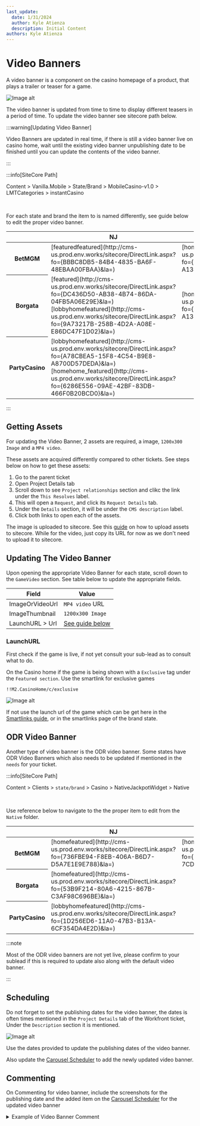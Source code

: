 ```yaml
---
last_update:
  date: 1/31/2024
  author: Kyle Atienza
  description: Initial Content
authors: Kyle Atienza
---
```



# Video Banners

A video banner is a component on the casino homepage of a product, that plays a trailer or teaser for a game.

<img className="my-3" src={sample} alt="Image alt" />

The video banner is updated from time to time to display different teasers in a period of time. To update the video banner see sitecore path below.

:::warning[Updating Video Banner]

Video Banners are updated in real time, if there is still a video banner live on casino home, wait until the existing video banner unpublishing date to be finished until you can update the contents of the video banner.

:::

:::info[SiteCore Path]

Content > Vanilla.Mobile > State/Brand > MobileCasino-v1.0 > LMTCategories > instantCasino

<br/>

For each state and brand the item to is named differently, see guide below to edit the proper video banner.

<div className="mt-3" />

<table>
  <thead>
    <tr>
      <th></th>
      <th>NJ</th>
      <th>PA</th>
      <th>MI</th>
      <th>WV</th>
      <th>ON</th>
    </tr>
  </thead>
  <tbody>
    <tr>
      <th>BetMGM</th>
      <td>[featuredfeatured](http://cms-us.prod.env.works/sitecore/DirectLink.aspx?fo={BBBC8DB5-84B4-4835-BA6F-48EBAA00FBAA}&la=)</td>
      <td>[homefeatured](http://cms-us.prod.env.works/sitecore/DirectLink.aspx?fo={F69608C4-B4DD-4725-B670-A134D5F42051}&la=)</td>
      <td>[lobbyhomefeatured](http://cms-us.prod.env.works/sitecore/DirectLink.aspx?fo={BA9FC78E-2B1B-43FF-8BBD-40A095875985}&la=)</td>
      <td>[homefeatured](http://cms-us.prod.env.works/sitecore/DirectLink.aspx?fo={A7FFDFB9-EE51-453C-8B4B-0EF8A32FA0F0}&la=)</td>
      <td>[featured](http://cms.prod.env.works/sitecore/DirectLink.aspx?fo=%7BAB60994A-7063-445E-BC79-30BA6C5EA85E%7D&la=)</td>
    </tr>
    <tr>
      <th>Borgata</th>
      <td>
      [featured](http://cms-us.prod.env.works/sitecore/DirectLink.aspx?fo={DC436D50-AB38-4B74-86DA-04FB5A06E29E}&la=)<br/>
      [lobbyhomefeatured](http://cms-us.prod.env.works/sitecore/DirectLink.aspx?fo={9A73217B-258B-4D2A-A08E-E86DC47F1D02}&la=)
      </td>
      <td>[homefeatured](http://cms-us.prod.env.works/sitecore/DirectLink.aspx?fo={F69608C4-B4DD-4725-B670-A134D5F42051}&la=)</td>
      <td></td>
      <td></td>
      <td></td>
    </tr>
    <tr>
      <th>PartyCasino</th>
      <td>[lobbyhomefeatured](http://cms-us.prod.env.works/sitecore/DirectLink.aspx?fo={A78CBEA5-15F8-4C54-B9E8-A8700D57DEDA}&la=)<br/>
      [homehome_featured](http://cms-us.prod.env.works/sitecore/DirectLink.aspx?fo={6286E556-09AE-42BF-83DB-466F0B20BCD0}&la=)</td>
      <td></td>
      <td></td>
      <td></td>
      <td></td>
    </tr>
  </tbody>
</table> 

:::

## Getting Assets

For updating the Video Banner, 2 assets are required, a image, `1200x300 Image` and a `MP4 video`.

These assets are acquired differently compared to other tickets. See steps below on how to get these assets:

1. Go to the parent ticket
2. Open Project Details tab
3. Scroll down to see `Project relationships` section and clikc the link under the `This Resolves` label.
4. This will open a `Request`, and click its `Request Details` tab.
5. Under the `Details` section, it will be under the `CMS description` label.
6. Click both links to open each of the assets.

The image is uploaded to sitecore. See this [guide](./assets-uploading) on how to upload assets to sitecore. While for the video, just copy its URL for now as we don't need to upload it to sitecore.

## Updating The Video Banner

Upon opening the appropriate Video Banner for each state, scroll down to the `GameVideo` section. See table below to update the appropriate fields.

| Field | Value |
| --- | --- |
| ImageOrVideoUrl | `MP4 video` URL |
| ImageThumbnail  | `1200x300 Image` |
| LaunchURL > Url | [See guide below](#launchurl) |

### LaunchURL

First check if the game is live, if not yet consult your sub-lead as to consult what to do. 

On the Casino home if the game is being shown with a `Exclusive` tag under the `Featured section`. Use the smartlink for exclusive games

```
!!M2.CasinoHome/c/exclusive
```

<img className="my-3" src={exclusive} alt="Image alt" />

If not use the launch url of the game which can be get here in the [Smartlinks guide](./smartlinks#games), or in the smartlinks page of the brand state.

## ODR Video Banner

Another type of video banner is the ODR video banner. Some states have ODR Video Banners which also needs to be updated if mentioned in the `needs` for your ticket.

:::info[SiteCore Path]

Content > Clients > `state/brand` > Casino > NativeJackpotWidget > Native

<br/>

Use reference below to navigate to the the proper item to edit from the `Native` folder.

<div className="mt-3" />

<table>
  <thead>
    <tr>
      <th></th>
      <th>NJ</th>
      <th>PA</th>
      <th>MI</th>
      <th>WV</th>
    </tr>
  </thead>
  <tbody>
    <tr>
      <th>BetMGM</th>
      <td>[homefeatured](http://cms-us.prod.env.works/sitecore/DirectLink.aspx?fo={736FBE94-F8EB-406A-B6D7-D5A7E1E9E788}&la=)</td>
      <td>[homefeatured](http://cms-us.prod.env.works/sitecore/DirectLink.aspx?fo={16F6562B-0B96-41FC-A87E-7CD69A56607E}&la=)</td>
      <td>[homefeatured](http://cms-us.prod.env.works/sitecore/DirectLink.aspx?fo={389049B8-D6D7-43FD-B900-B7E7EFBCF77C}&la=)</td>
      <td>[homefeatured](http://cms-us.prod.env.works/sitecore/DirectLink.aspx?fo={7E11ED82-AAD8-4548-97FB-8B26138FDAC4}&la=)</td>
    </tr>
    <tr>
      <th>Borgata</th>
      <td>[homefeatured](http://cms-us.prod.env.works/sitecore/DirectLink.aspx?fo={53B9F214-80A6-4215-867B-C3AF98C696BE}&la=)</td>
      <td></td>
      <td></td>
      <td></td>
    </tr>
    <tr>
      <th>PartyCasino</th>
      <td>[lobbyhomefeatured](http://cms-us.prod.env.works/sitecore/DirectLink.aspx?fo={1D256ED6-11A0-47B3-B13A-6CF354DA4E2D}&la=)</td>
      <td></td>
      <td></td>
      <td></td>
    </tr>
  </tbody>
</table> 

:::note

Most of the ODR video banners are not yet live, please confirm to your sublead if this is required to update also along with the default video banner.

:::


## Scheduling

Do not forget to set the publishing dates for the video banner, the dates is often times mentioned in the `Project Details` tab of the Workfront ticket, Under the `Description` section it is mentioned.

<img className="my-3" src={schedule} alt="Image alt" />

Use the dates provided to update the publishing dates of the video banner.

Also update the [Carousel Scheduler](http://betmgm-phtools.entaingroup.corp/carousel-scheduler/) to add the newly updated video banner.

## Commenting

On Commenting for video banner, include the screenshots for the publishing date and the added item on the [Carousel Scheduler](http://betmgm-phtools.entaingroup.corp/carousel-scheduler/) for the updated video banner

<details>
  <summary>Example of Video Banner Comment</summary>
  <img src={comment} alt="" />
</details>